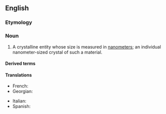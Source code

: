 ==English==

===Etymology===
{{prefix|en|nano|crystal}}

===Noun===
{{wikipedia}}
{{en-noun}}

# A crystalline entity whose size is measured in [[nanometer]]s; an individual nanometer-sized crystal of such a material.

====Derived terms====
{{der2|en
|nanocrystalline
|nanocrystallography
|nanocrystallization
|heteronanocrystal}}

====Translations====
{{trans-top|nanometer sized crystal}}
* French: {{t+|fr|nanocristal|m}}
* Georgian: {{t|ka|ნანოკრისტალი}}
{{trans-mid}}
* Italian: {{t|it|nanocristallo|m}}
* Spanish: {{t|es|nanocristal|m}}
{{trans-bottom}}